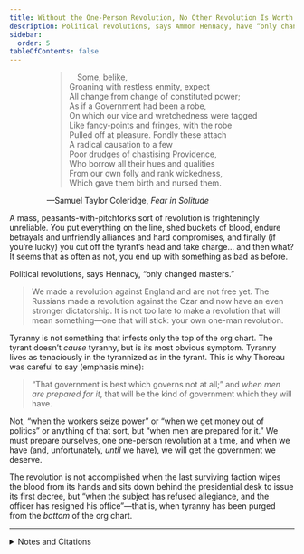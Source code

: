 ```yaml
---
title: Without the One-Person Revolution, No Other Revolution Is Worth It
description: Political revolutions, says Ammon Hennacy, have “only changed masters.”
sidebar:
  order: 5
tableOfContents: false
---
```


<div style="width: fit-content; margin-right: auto; margin-left: auto;">

>  Some, belike,\
> Groaning with restless enmity, expect\
> All change from change of constituted power;\
> As if a Government had been a robe,\
> On which our vice and wretchedness were tagged\
> Like fancy-points and fringes, with the robe\
> Pulled off at pleasure. Fondly these attach\
> A radical causation to a few\
> Poor drudges of chastising Providence,\
> Who borrow all their hues and qualities\
> From our own folly and rank wickedness,\
> Which gave them birth and nursed them.

—Samuel Taylor Coleridge, <i>Fear in Solitude</i>

</div>

A mass, peasants-with-pitchforks sort of revolution is frighteningly unreliable.
You put everything on the line, shed buckets of blood, endure betrayals and unfriendly alliances and hard compromises, and finally (if you’re lucky) you cut off the tyrant’s head and take charge… and then what?
It seems that as often as not, you end up with something as bad as before.

Political revolutions, says Hennacy, “only changed masters.”
> We made a revolution against England and are not free yet.
> The Russians made a revolution against the Czar and now have an even stronger dictatorship.
> It is not too late to make a revolution that will mean something—one that will stick: your own one-man revolution.

Tyranny is not something that infests only the top of the org chart.
The tyrant doesn’t *cause* tyranny, but is its most obvious symptom.
Tyranny lives as tenaciously in the tyrannized as in the tyrant.
This is why Thoreau was careful to say (emphasis mine):

> “That government is best which governs not at all;” and *when men are prepared for it*, that will be the kind of government which they will have.

Not, “when the workers seize power” or “when we get money out of politics” or anything of that sort, but “when men are prepared for it.”
We must prepare ourselves, one one-person revolution at a time, and when we have (and, unfortunately, *until* we have), we will get the government we deserve.

The revolution is not accomplished when the last surviving faction wipes the blood from its hands and sits down behind the presidential desk to issue its first decree, but “when the subject has refused allegiance, and the officer has resigned his office”—that is, when tyranny has been purged from the *bottom* of the org chart.

<Aside type="wikipedia" title="Wikipedia">
  <WikipediaBadge title="Fears in Solitude" />
  <WikipediaBadge title="Samuel Taylor Coleridge" />
  <WikipediaBadge title="Ammon Hennacy" />
  <WikipediaBadge title="Henry David Thoreau" />
  <WikipediaBadge title="Civil Disobedience (Thoreau)" />
</Aside>

---

<details>
<summary>Notes and Citations</summary>

* Hennacy, Ammon “In the East and Middle West; to Phoenix” <i>The Book of Ammon</i> (1970) [p. 250](https://archive.org/details/bookofammon0000ammo/page/250/mode/1up)
* Hennacy, Ammon “The One Man Revolution” <i>The Book of Ammon</i> (1970) [p. 166](https://archive.org/details/bookofammon0000ammo/page/166/mode/1up)
* Thoreau, H.D. [“Resistance to Civil Government”](https://sniggle.net/TPL/index5.php?entry=rtcg)

</details>
